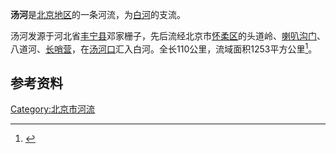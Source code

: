 '''汤河'''是[[北京市|北京地区]]的一条河流，为[[白河_(潮白河)|白河]]的支流。

汤河发源于河北省[[丰宁县|丰宁县]]邓家栅子，先后流经北京市[[怀柔区|怀柔区]]的头道岭、[[喇叭沟门满族乡|喇叭沟门]]、八道河、[[长哨营满族乡|长哨营]]，在[[汤河口镇|汤河口]]汇入白河。全长110公里，流域面积1253平方公里<ref>{{Cite web |url=http://news.qq.com/a/20100628/001244_3.htm |title=存档副本 |access-date=2014-04-25 |archive-date=2019-12-03 |archive-url=https://web.archive.org/web/20191203045906/https://news.qq.com/a/20100628/001244_3.htm |dead-url=no }}</ref>。

==参考资料==
{{reflist}}

{{北京小作品}}
[[Category:北京市河流|Category:北京市河流]]
